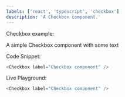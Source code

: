 ```yaml
---
labels: ['react', 'typescript', 'checkbox']
description: 'A Checkbox component.'
---
```



Checkbox example:

A simple Checkbox component with some text

Code Snippet:
```js
<Checkbox label="Checkbox component" />
```


Live Playground:
```js live
<Checkbox label="Checkbox component" />
```
